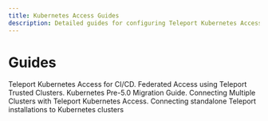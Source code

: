 ```yaml
---
title: Kubernetes Access Guides
description: Detailed guides for configuring Teleport Kubernetes Access.
---
```


# Guides

<TileSet>
  <Tile icon="kubernetes" title="Teleport Kubernetes Access for CI/CD" href="./guides/cicd.mdx">
    Teleport Kubernetes Access for CI/CD.
  </Tile>
  <Tile icon="kubernetes" title="Teleport Kubernetes Access and Trusted Clusters" href="./guides/federation.mdx">
    Federated Access using Teleport Trusted Clusters.
  </Tile>
  <Tile icon="kubernetes" title="Kubernetes Migration Guide" href="./guides/migration.mdx">
    Kubernetes Pre-5.0 Migration Guide.
  </Tile>
  <Tile icon="kubernetes" title="Kubernetes Access Multiple Clusters" href="./guides/multiple-clusters.mdx">
    Connecting Multiple Clusters with Teleport Kubernetes Access.
  </Tile>
  <Tile icon="kubernetes" title="Kubernetes Access from standalone Teleport" href="./guides/standalone-teleport.mdx">
    Connecting standalone Teleport installations to Kubernetes clusters
  </Tile>
</TileSet>
